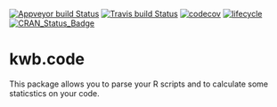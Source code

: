 [![Appveyor build Status](https://ci.appveyor.com/api/projects/status/knce4t2sgwt6hr86/branch/master?svg=true)](https://ci.appveyor.com/project/KWB-R/kwb-code/branch/master)
[![Travis build Status](https://travis-ci.org/KWB-R/kwb.code.svg?branch=master)](https://travis-ci.org/KWB-R/kwb.code)
[![codecov](https://codecov.io/github/KWB-R/kwb.code/branch/master/graphs/badge.svg)](https://codecov.io/github/KWB-R/kwb.code)
[![lifecycle](https://img.shields.io/badge/lifecycle-experimental-orange.svg)](https://www.tidyverse.org/lifecycle/#experimental)
[![CRAN_Status_Badge](https://www.r-pkg.org/badges/version/kwb.code)]()

# kwb.code

This package allows you to parse your R scripts and to calculate some staticstics on your code.
